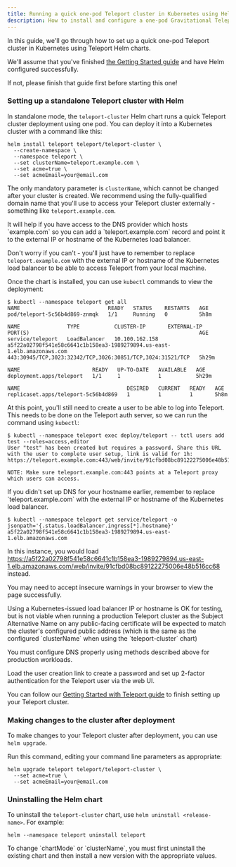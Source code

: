 ```yaml
---
title: Running a quick one-pod Teleport cluster in Kubernetes using Helm
description: How to install and configure a one-pod Gravitational Teleport cluster in Kubernetes using Helm
---
```


In this guide, we'll go through how to set up a quick one-pod Teleport cluster in Kubernetes using Teleport Helm charts.

We'll assume that you've finished [the Getting Started guide](./getting-started.mdx) and have Helm configured successfully.

If not, please finish that guide first before starting this one!

### Setting up a standalone Teleport cluster with Helm

In standalone mode, the `teleport-cluster` Helm chart runs a quick Teleport cluster deployment using one pod. You can deploy it into a
Kubernetes cluster with a command like this:

```shell
helm install teleport teleport/teleport-cluster \
  --create-namespace \
  --namespace teleport \
  --set clusterName=teleport.example.com \
  --set acme=true \
  --set acmeEmail=your@email.com
```

The only mandatory parameter is `clusterName`, which cannot be changed after your cluster is created. We recommend using the fully-qualified
domain name that you'll use to access your Teleport cluster externally - something like `teleport.example.com`.

<Admonition type="tip">
  It will help if you have access to the DNS provider which hosts `example.com` so you can add a `teleport.example.com` record
  and point it to the external IP or hostname of the Kubernetes load balancer.

  Don't worry if you can't - you'll just have to remember to replace `teleport.example.com` with the external IP or hostname
  of the Kubernetes load balancer to be able to access Teleport from your local machine.
</Admonition>

Once the chart is installed, you can use `kubectl` commands to view the deployment:

```shell
$ kubectl --namespace teleport get all
NAME                            READY   STATUS    RESTARTS   AGE
pod/teleport-5c56b4d869-znmqk   1/1     Running   0          5h8m

NAME               TYPE           CLUSTER-IP       EXTERNAL-IP                                                               PORT(S)                                                      AGE
service/teleport   LoadBalancer   10.100.162.158   a5f22a02798f541e58c6641c1b158ea3-1989279894.us-east-1.elb.amazonaws.com   443:30945/TCP,3023:32342/TCP,3026:30851/TCP,3024:31521/TCP   5h29m

NAME                       READY   UP-TO-DATE   AVAILABLE   AGE
deployment.apps/teleport   1/1     1            1           5h29m

NAME                                  DESIRED   CURRENT   READY   AGE
replicaset.apps/teleport-5c56b4d869   1         1         1       5h8m
```

At this point, you'll still need to create a user to be able to log into Teleport. This needs to be done on the Teleport auth server,
so we can run the command using `kubectl`:

```shell
$ kubectl --namespace teleport exec deploy/teleport -- tctl users add test --roles=access,editor
User "test" has been created but requires a password. Share this URL with the user to complete user setup, link is valid for 1h:
https://teleport.example.com:443/web/invite/91cfbd08bc89122275006e48b516cc68

NOTE: Make sure teleport.example.com:443 points at a Teleport proxy which users can access.
```

<Admonition type="note">
  If you didn't set up DNS for your hostname earlier, remember to replace `teleport.example.com` with the external IP or hostname of the Kubernetes load balancer.

  ```shell
  $ kubectl --namespace teleport get service/teleport -o jsonpath='{.status.loadBalancer.ingress[*].hostname}'
  a5f22a02798f541e58c6641c1b158ea3-1989279894.us-east-1.elb.amazonaws.com
  ```

  In this instance, you would load https://a5f22a02798f541e58c6641c1b158ea3-1989279894.us-east-1.elb.amazonaws.com/web/invite/91cfbd08bc89122275006e48b516cc68 instead.

  You may need to accept insecure warnings in your browser to view the page successfully.
</Admonition>

<Admonition type="warning">
  Using a Kubernetes-issued load balancer IP or hostname is OK for testing, but is not viable when running a production Teleport cluster
  as the Subject Alternative Name on any public-facing certificate will be expected to match the cluster's configured public address (which is
  the same as the configured `clusterName` when using the `teleport-cluster` chart)

  You must configure DNS properly using methods described above for production workloads.
</Admonition>

Load the user creation link to create a password and set up 2-factor authentication for the Teleport user via the web UI.

You can follow our [Getting Started with Teleport guide](../../getting-started.mdx#step-2-create-a-teleport-user-and-set-up-2-factor-authentication) to finish setting up your
Teleport cluster.

### Making changes to the cluster after deployment

To make changes to your Teleport cluster after deployment, you can use `helm upgrade`.

Run this command, editing your command line parameters as appropriate:

```shell
helm upgrade teleport teleport/teleport-cluster \
  --set acme=true \
  --set acmeEmail=your@email.com
```

### Uninstalling the Helm chart

To uninstall the `teleport-cluster` chart, use `helm uninstall <release-name>`. For example:

```shell
helm --namespace teleport uninstall teleport
```

<Admonition type="note">
  To change `chartMode` or `clusterName`, you must first uninstall the existing chart and then install a new version with the appropriate values.
</Admonition>